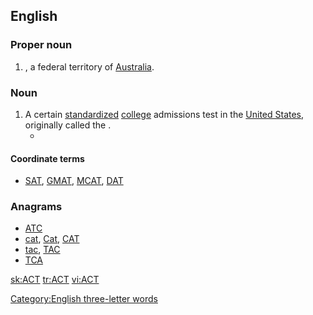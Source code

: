 {{also|act|act.|Act.|ACT|A.C.T.|A. C. T.}}
==English==

===Proper noun===
{{en-proper noun}}

# {{initialism of|Australian Capital Territory|lang=en|dot=}}, a federal territory of [[Australia]].

===Noun===
{{en-noun}}

# A certain [[standardized]] [[college]] admissions test in the [[United States]], originally called the {{m|en||American College Test}}.
#* {{projectlink|pedia|ACT (test)}}

====Coordinate terms====
* {{sense|American College Test}} [[SAT]], [[GMAT]], [[MCAT]], [[DAT]]

===Anagrams===
* [[ATC#English|ATC]]
* [[cat#English|cat]], [[Cat#English|Cat]], [[CAT#English|CAT]]
* [[tac#English|tac]], [[TAC#English|TAC]]
* [[TCA#English|TCA]]

[[Category:English three-letter words]]

[[sk:ACT]]
[[tr:ACT]]
[[vi:ACT]]
